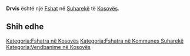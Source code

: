 {{Fshat në Kosovës
 | Emri                = Drvis
| srp_N_name = Drvis
| srp_N_FULL_NAME_RO = Drvis
| srp_N_FULL_NAME_ND_RO = Drvis
| srp_N_SORT_NAME_RG = DRVIS
| srp_N_FULL_NAME_RG = Drvis
| srp_N_FULL_NAME_ND_RG = Drvis

 | Emri (Rasa dhanore) = 
 | Figura              = 
 | Shteti              = Kosovo
 | Komuna              = Suharekë
 | Kodi postar         = 
 | Sipërfaqja          = 

 | Popullsia           = 

 | Regj. i popullsisë  = 
 | Dend. e popullsisë  = 
 | Faqja zyrtare       = 
 <!--- Koordinatat ----> 
 | Gjerësia            = 42.648333
 | Gjatësia            = 20.718611
 | Lartësia            = 
}}
'''Drvis''' është një [[Fshat]] në [[Suharekë]] të [[Kosovës]].

<!-- == Gjeografia == -->
<!-- == Historia == -->
<!-- == Demografia == -->
== Shih edhe ==
{{Komuna Suharekë}}
{{Kosovo-Administrata-Cung}}

[[Kategoria:Fshatra në Kosovës]]
[[Kategoria:Fshatra në Kommunes Suharekë]]
[[Kategoria:Vendbanime në Kosovës]]
